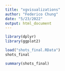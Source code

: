 ```yaml
---
title: "xgvisualizations"
author: "Federico Chung"
date: "5/23/2022"
output: html_document
---
```


```r
library(dplyr)
library(ggplot2)
```
```r
load("shots_final.RData")
shots_final
```
```r
summary(shots_final)
```

